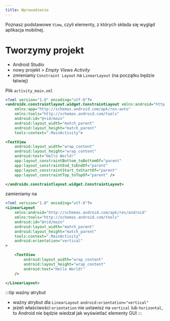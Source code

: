 ```yaml
---
title: Wprowadzenie
---
```



Poznasz podstawowe `View`, czyli elementy, z których składa się wygląd aplikacja mobilnej.

# Tworzymy projekt
- Android Studio
- nowy projekt > *Empty Views Activity*
- zmieniamy `Constraint Layout` na `LinearLayout` (na początku będzie łatwiej)

Plik `activity_main.xml`
```xml
<?xml version="1.0" encoding="utf-8"?>
<androidx.constraintlayout.widget.ConstraintLayout xmlns:android="http://schemas.android.com/apk/res/android"
    xmlns:app="http://schemas.android.com/apk/res-auto"
    xmlns:tools="http://schemas.android.com/tools"
    android:id="@+id/main"
    android:layout_width="match_parent"
    android:layout_height="match_parent"
    tools:context=".MainActivity">

<TextView
    android:layout_width="wrap_content"
    android:layout_height="wrap_content"
    android:text="Hello World!"
    app:layout_constraintBottom_toBottomOf="parent"
    app:layout_constraintEnd_toEndOf="parent"
    app:layout_constraintStart_toStartOf="parent"
    app:layout_constraintTop_toTopOf="parent" />

</androidx.constraintlayout.widget.ConstraintLayout>
```
zamieniamy na
```xml
<?xml version="1.0" encoding="utf-8"?>
<LinearLayout
    xmlns:android="http://schemas.android.com/apk/res/android"
    xmlns:tools="http://schemas.android.com/tools"
    android:id="@+id/main"
    android:layout_width="match_parent"
    android:layout_height="match_parent"
    tools:context=".MainActivity"
    android:orientation="vertical"
>

    <TextView
        android:layout_width="wrap_content"
        android:layout_height="wrap_content"
        android:text="Hello World!"
    />

</LinearLayout>

```

:::tip ważny atrybut
- ważny atrybut dla `LinearLayout` `android:orientation="vertical"`
- jeżeli właściwości `orientation` nie ustawisz na `vertical` lub `horizontal`, to Android nie będzie wiedzał jak wyświetlać elementy GUI
:::




